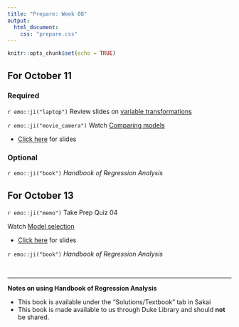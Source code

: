 ```yaml
---
title: "Prepare: Week 08"
output: 
  html_document:
    css: "prepare.css"
---
```


```r
knitr::opts_chunk$set(echo = TRUE)
```


## For October 11

### Required

`r emo::ji("laptop")` Review slides on [variable transformations](https://sta210-fa21.netlify.app/slides/14-transformations.html#1)

`r emo::ji("movie_camera")` Watch [Comparing models](https://warpwire.duke.edu/w/420FAA/)

- [Click here](https://sta210-fa21.netlify.app/slides/15-model-comparison.html#1) for slides

### Optional 

`r emo::ji("book")` *Handbook of Regression Analysis*

## For October 13
 
`r emo::ji("memo")` Take Prep Quiz 04

Watch [Model selection](https://warpwire.duke.edu/w/v1kFAA/)

- [Click here]() for slides

`r emo::ji("book")` *Handbook of Regression Analysis*

<br> 

<hr>

**Notes on using Handbook of Regression Analysis**

- This book is available under the "Solutions/Textbook" tab in Sakai 
- This book is made available to us through Duke Library and should **not** be shared. 





